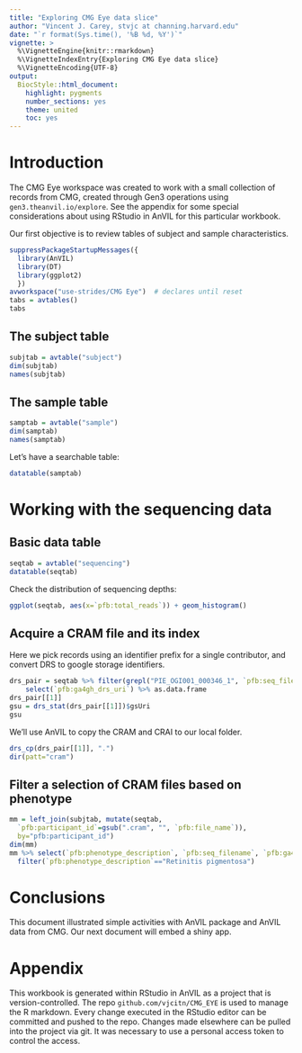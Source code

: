 ```yaml
---
title: "Exploring CMG Eye data slice"
author: "Vincent J. Carey, stvjc at channing.harvard.edu"
date: "`r format(Sys.time(), '%B %d, %Y')`"
vignette: >
  %\VignetteEngine{knitr::rmarkdown}
  %\VignetteIndexEntry{Exploring CMG Eye data slice}
  %\VignetteEncoding{UTF-8}
output:
  BiocStyle::html_document:
    highlight: pygments
    number_sections: yes
    theme: united
    toc: yes
---
```


# Introduction

The CMG Eye workspace was created to work with a small collection
of records from CMG, created through Gen3 operations using
`gen3.theanvil.io/explore`.  See the appendix for some special
considerations about using RStudio in AnVIL for this particular
workbook.

Our first objective is to review tables of subject and sample
characteristics.

```r
suppressPackageStartupMessages({
  library(AnVIL)
  library(DT)
  library(ggplot2)
  })
avworkspace("use-strides/CMG Eye")  # declares until reset
tabs = avtables()
tabs
```

## The subject table

```r
subjtab = avtable("subject")
dim(subjtab)
names(subjtab)
```

## The sample table

```r
samptab = avtable("sample")
dim(samptab)
names(samptab)
```

Let's have a searchable table:
```r
datatable(samptab)
```

# Working with the sequencing data

## Basic data table

```r
seqtab = avtable("sequencing")
datatable(seqtab)
```

Check the distribution of sequencing depths:
```r
ggplot(seqtab, aes(x=`pfb:total_reads`)) + geom_histogram()
```

## Acquire a CRAM file and its index

Here we pick records using an identifier prefix for a single contributor,
and convert DRS to google storage identifiers.
```r
drs_pair = seqtab %>% filter(grepl("PIE_OGI001_000346_1", `pfb:seq_filename`)) %>%
    select(`pfb:ga4gh_drs_uri`) %>% as.data.frame
drs_pair[[1]]
gsu = drs_stat(drs_pair[[1]])$gsUri
gsu
```
We'll use AnVIL to copy the CRAM and CRAI to our local folder.
```r
drs_cp(drs_pair[[1]], ".")
dir(patt="cram")
```

## Filter a selection of CRAM files based on phenotype

```r
mm = left_join(subjtab, mutate(seqtab, 
  `pfb:participant_id`=gsub(".cram", "", `pfb:file_name`)), 
  by="pfb:participant_id")
dim(mm)
mm %>% select(`pfb:phenotype_description`, `pfb:seq_filename`, `pfb:ga4gh_drs_uri`) %>%    
  filter(`pfb:phenotype_description`=="Retinitis pigmentosa")
```

# Conclusions

This document illustrated simple activities with AnVIL package and AnVIL
data from CMG.  Our next document will embed a shiny app.




# Appendix

This workbook is generated within RStudio in AnVIL as a project that is version-controlled.
The repo `github.com/vjcitn/CMG_EYE` is used to manage the R markdown.  Every change executed
in the RStudio editor
can be committed and pushed to the repo.  Changes made elsewhere can be pulled into the project via git.
It was necessary to use a personal access token to control the access.